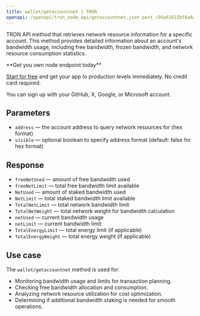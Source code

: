 ---
title: wallet/getaccountnet | TRON
openapi: /openapi/tron_node_api/getaccountnet.json post /95e61622bf6a8af293978377718e3b77/wallet/getaccountnet
---

TRON API method that retrieves network resource information for a specific account. This method provides detailed information about an account's bandwidth usage, including free bandwidth, frozen bandwidth, and network resource consumption statistics.

<Check>
**Get you own node endpoint today**

[Start for free](https://console.chainstack.com/) and get your app to production levels immediately. No credit card required.

You can sign up with your GitHub, X, Google, or Microsoft account.
</Check>


## Parameters

* `address` — the account address to query network resources for (hex format)
* `visible` — optional boolean to specify address format (default: false for hex format)

## Response

* `freeNetUsed` — amount of free bandwidth used
* `freeNetLimit` — total free bandwidth limit available
* `NetUsed` — amount of staked bandwidth used
* `NetLimit` — total staked bandwidth limit available
* `TotalNetLimit` — total network bandwidth limit
* `TotalNetWeight` — total network weight for bandwidth calculation
* `netUsed` — current bandwidth usage
* `netLimit` — current bandwidth limit
* `TotalEnergyLimit` — total energy limit (if applicable)
* `TotalEnergyWeight` — total energy weight (if applicable)

## Use case

The `wallet/getaccountnet` method is used for:

* Monitoring bandwidth usage and limits for transaction planning.
* Checking free bandwidth allocation and consumption.
* Analyzing network resource utilization for cost optimization.
* Determining if additional bandwidth staking is needed for smooth operations.